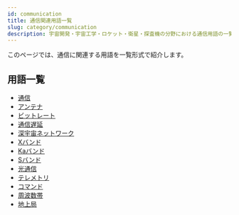```yaml
---
id: communication
title: 通信関連用語一覧
slug: category/communication
description: 宇宙開発・宇宙工学・ロケット・衛星・探査機の分野における通信用語の一覧です．意味・定義・概要・説明ページへと移ることができます．
---
```



<Head>
  <script type="application/ld+json">
    {`{
      "@context": "https://schema.org",
      "@type": "DefinedTerm",
      "name": "通信関連用語一覧",
      "inDefinedTermSet": "https://www.space-portal.org",
      "termCode": "category/communication",
      "description": "宇宙開発・宇宙工学・ロケット・衛星・探査機の分野における通信用語の一覧です．意味・定義・概要・説明ページへと移ることができます．",
      "url": "https://www.space-portal.org/docs/category/communication"
    }`}
  </script>
</Head>

このページでは、通信に関連する用語を一覧形式で紹介します。

## 用語一覧

- [通信](/communication/communication)
- [アンテナ](/communication/technology/antenna)
- [ビットレート](/communication/technology/bit-rate)
- [通信遅延](/communication/technology/communication-delay)
- [深宇宙ネットワーク](/communication/system/dsn)
- [Xバンド](/communication/technology/x-band)
- [Kaバンド](/communication/technology/ka-band.md)
- [Sバンド](/communication/technology/s-band.md)
- [光通信](/communication/type/optical-communication)
- [テレメトリ](/communication/system/telemetry)
- [コマンド](/communication/system/telemetry)
- [周波数帯](/communication/technology/frequency-band)
- [地上局](/communication/system/ground-station)